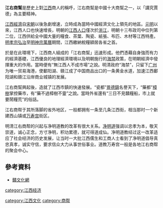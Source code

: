 {{unreferenced|time=2019-03-09T00:12:49+00:00}}
'''江右商幫'''是歷史上對[[江西|江西]]商人的稱呼，江右商幫是中國十大商幫之一，以「講究賈德」為主要精神。

[[江西經濟|江西經濟]]自[[宋朝|宋朝]]以後急劇增速，立時成為當時中國經濟文化上領先的地區。[[元|元]][[明|明]]以來，江西人口也快速增長，明朝的[[江西人口|江西人口]]僅次於[[浙江|浙江]]，明朝十三布政司中位列第二位，江西供給全中國大量的糧食、茶葉、陶瓷、紙張、布匹、木材等江西特產。[[明孝宗|明孝宗]][[弘治|弘治]]至[[明神宗|明神宗]][[萬曆|萬曆]]期間，江西繳納稅糧額居各省之首。

於是在此環境下，江西商人組成的「江右商幫」迅速形成。他們憑藉自身強而有力的經濟基礎，江西優良的地理經濟環境以及明朝施行的[[海禁|海禁]]政策，在明朝經濟中發揮重大的作用。當時便有“無江西人不成市場”之說。明清政府“海禁”，只留下[[广州|广州]]为唯一贸易海港，使鄱阳湖、赣江成了中国商品出口的一条黄金水道，加速江西鄱阳湖和赣江沿岸商业城镇的发展。

江右商幫興起後，造就了江西市鎮的快速發展。“瓷都”[[景德鎮|景德鎮]]名譽天下，“藥都”[[樟樹|樟樹]]掌控藥市，有“藥不過樟樹不靈”之說。當時外省還有“三日不見贛糧船，市上就要鬧糧荒”的俗話。

江右商帮于其所落脚的省外地区，一般都拥有一条至几条江西街，相当那时一个新建西山镇或[[万寿宫|万寿宫]]街区。

明清江右商帮的兴起与净明道教的改革有很大关系。[[净明道|净明道]]强调以忠孝为本，敬天崇道，诚心正念，方寸净明，积功累德，就可得道成仙。净明道教经过这一改革适应了社会经济的历史发展，让当时一大批江西儒生和工商人士看到了净明道倡导真忠真孝，诚实守信，要求信众大力从事世俗事业。道教万寿宫一般是各地江右商帮的聚会中心。

==參考資料==
*[http://www.jxculture.com/Html/ganshangwenhua/ganshangwenhua/6977188259021.html 贛文化網] {{Wayback|url=http://www.jxculture.com/Html/ganshangwenhua/ganshangwenhua/6977188259021.html |date=20160319140544 }}

[[category:江西经济|category:江西经济]]

[[category:江西文化|category:江西文化]]
[[category:商帮|category:商帮]]